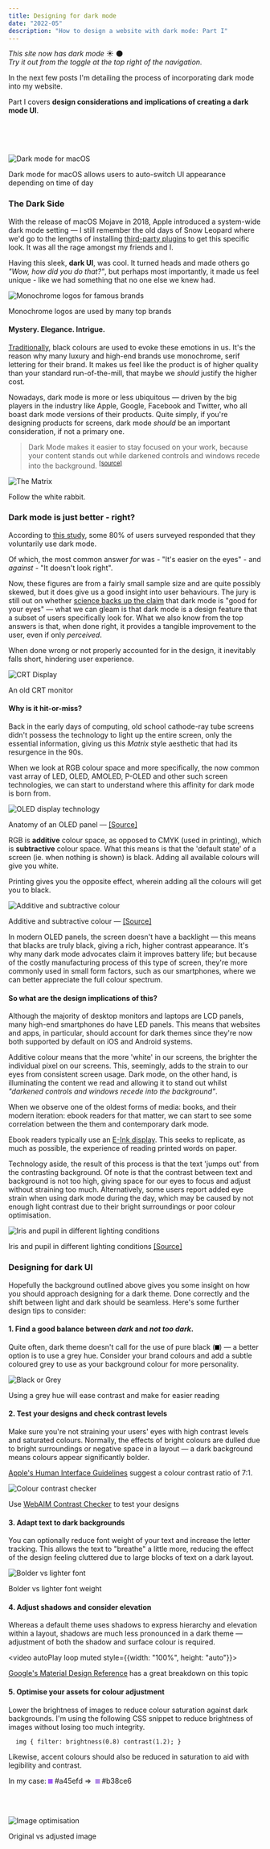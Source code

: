 ```yaml
---
title: Designing for dark mode
date: "2022-05"
description: "How to design a website with dark mode: Part I"
---
```


_This site now has dark mode_ ☀️ 🌑 <br />
_Try it out from the toggle at the top right of the navigation._

In the next few posts I'm detailing the process of incorporating dark mode into my website.

Part I covers **design considerations and implications of creating a dark mode UI**.

<br />
<br />
<br />

![Dark mode for macOS](./darkMode-mac.png)

<caption>
  Dark mode for macOS allows users to auto-switch UI appearance depending on
  time of day
</caption>

### The Dark Side

With the release of macOS Mojave in 2018, Apple introduced a system-wide dark mode setting — I still remember the old days of Snow Leopard where we'd go to the lengths of installing [third-party plugins](https://github.com/w0lfschild/DoctorDark) to get this specific look. It was all the rage amongst my friends and I.

Having this sleek, **dark UI**, was cool. It turned heads and made others go _"Wow, how did you do that?"_, but perhaps most importantly, it made us feel unique - like we had something that no one else we knew had.

![Monochrome logos for famous brands](./black-logos.jpg)

<caption>Monochrome logos are used by many top brands</caption>

#### Mystery. Elegance. Intrigue.

[Traditionally](https://www.bourncreative.com/meaning-of-the-color-black/), black colours are used to evoke these emotions in us. It's the reason why many luxury and high-end brands use monochrome, serif lettering for their brand. It makes us feel like the product is of higher quality than your standard run-of-the-mill, that maybe we _should_ justify the higher cost.

Nowadays, dark mode is more or less ubiquitous — driven by the big players in the industry like Apple, Google, Facebook and Twitter, who all boast dark mode versions of their products. Quite simply, if you're designing products for screens, dark mode _should_ be an important consideration, if not a primary one.

> Dark Mode makes it easier to stay focused on your work, because your content stands out while darkened controls and windows recede into the background. <sup>[[source]](https://support.apple.com/en-us/HT208976)</sup>

![The Matrix](./The-Matrix.gif)

<caption>Follow the white rabbit.</caption>

### Dark mode is just better - right?

According to [this study](https://medium.com/dev-channel/let-there-be-darkness-maybe-9facd9c3023d), some 80% of users surveyed responded that they voluntarily use dark mode.

Of which, the most common answer _for_ was - "It's easier on the eyes" - and _against_ - "It doesn't look right".

Now, these figures are from a fairly small sample size and are quite possibly skewed, but it does give us a good insight into user behaviours. The jury is still out on whether [science backs up the claim](https://www.wired.co.uk/article/dark-mode-chrome-android-ios-science) that dark mode is "good for your eyes" — what we can gleam is that dark mode is a design feature that a subset of users specifically look for. What we also know from the top answers is that, when done right, it provides a tangible improvement to the user, even if only _perceived_.

When done wrong or not properly accounted for in the design, it inevitably falls short, hindering user experience.

![CRT Display](./crt.webp)

<caption>An old CRT monitor</caption>

#### Why is it hit-or-miss?

Back in the early days of computing, old school cathode-ray tube screens didn't possess the technology to light up the entire screen, only the essential information, giving us this _Matrix_ style aesthetic that had its resurgence in the 90s.

When we look at RGB colour space and more specifically, the now common vast array of LED, OLED, AMOLED, P-OLED and other such screen technologies, we can start to understand where this affinity for dark mode is born from.

![OLED display technology](./OLED.jpg)

<caption>

Anatomy of an OLED panel — [[Source]](https://tech-society.com/what-is-the-difference-between-lcd-oled-and-amoled-screens-and-what-is-the-best/)

</caption>

RGB is **additive** colour space, as opposed to CMYK (used in printing), which is **subtractive** colour space. What this means is that the 'default state' of a screen (ie. when nothing is shown) is black. Adding all available colours will give you white. 

Printing gives you the opposite effect, wherein adding all the colours will get you to black.

![Additive and subtractive colour](./colourspaces.webp)

<caption>

Additive and subtractive colour — [[Source]](https://www.tvtechnology.com/opinions/additive-and-subtractive-color-mixing)
  
</caption>

In modern OLED panels, the screen doesn't have a backlight — this means that blacks are truly black, giving a rich, higher contrast appearance. It's why many dark mode advocates claim it improves battery life; but because of the costly manufacturing process of this type of screen, they're more commonly used in small form factors, such as our smartphones, where we can better appreciate the full colour spectrum.

#### So what are the design implications of this?

Although the majority of desktop monitors and laptops are LCD panels, many high-end smartphones do have LED panels. This means that websites and apps, in particular, should account for dark themes since they're now both supported by default on iOS and Android systems.

Additive colour means that the more 'white' in our screens, the brighter the individual pixel on our screens. This, seemingly, adds to the strain to our eyes from consistent screen usage. Dark mode, on the other hand, is illuminating the content we read and allowing it to stand out whilst _"darkened controls and windows recede into the background"_.

When we observe one of the oldest forms of media: books, and their modern iteration: ebook readers for that matter, we can start to see some correlation between the them and contemporary dark mode.

Ebook readers typically use an [E-Ink display](https://www.visionect.com/blog/electronic-paper-explained-what-is-it-and-how-does-it-work/). This seeks to replicate, as much as possible, the experience of reading printed words on paper.

Technology aside, the result of this process is that the text 'jumps out' from the contrasting background. Of note is that the contrast between text and background is not too high, giving space for our eyes to focus and adjust without straining too much. Alternatively, some users report added eye strain when using dark mode during the day, which may be caused by not enough light contrast due to their bright surroundings or poor colour optimisation.

![Iris and pupil in different lighting conditions](./pupil.jpg)

<caption>

Iris and pupil in different lighting conditions [[Source]](https://www.teachoo.com/10493/3033/What-is-the-function-of-Iris-and-Pupil-/category/Concepts/)

</caption>

### Designing for dark UI
Hopefully the background outlined above gives you some insight on how you should approach designing for a dark theme. Done correctly and the shift between light and dark should be seamless. Here's some further design tips to consider:

#### 1. Find a good balance between _dark_ and _not too dark_.
Quite often, dark theme doesn't call for the use of pure black (<span style="display: inline-block; width: 1ch; height: 1ch; background: #000000;" title="#000000"></span>) — a better option is to use a grey hue. Consider your brand colours and add a subtle coloured grey to use as your background colour for more personality.

![Black or Grey](./black-or-grey.png)

<caption>

Using a grey hue will ease contrast and make for easier reading

</caption>

#### 2. Test your designs and check contrast levels
Make sure you're not straining your users' eyes with high contrast levels and saturated colours. Normally, the effects of bright colours are dulled due to bright surroundings or negative space in a layout — a dark background means colours appear significantly bolder.

[Apple's Human Interface Guidelines](https://developer.apple.com/design/human-interface-guidelines/ios/visual-design/dark-mode) suggest a colour contrast ratio of 7:1.

![Colour contrast checker](./colourcontrast.png)

<caption>

Use [WebAIM Contrast Checker](https://webaim.org/resources/contrastchecker/) to test your designs

</caption>

#### 3. Adapt text to dark backgrounds
You can optionally reduce font weight of your text and increase the letter tracking. This allows the text to "breathe" a little more, reducing the effect of the design feeling cluttered due to large blocks of text on a dark layout. 

![Bolder vs lighter font](./light-font.png)

<caption>

Bolder vs lighter font weight

</caption>

#### 4. Adjust shadows and consider elevation

Whereas a default theme uses shadows to express hierarchy and elevation within a layout, shadows are much less pronounced in a dark theme — adjustment of both the shadow and surface colour is required.

<video autoPlay loop muted style={{width: "100%", height: "auto"}}>
  <source src="dark-elevation.mp4" type="video/mp4" />
</video>

<caption>

[Google's Material Design Reference](https://material.io/design/color/dark-theme.html#properties) has a great breakdown on this topic

</caption>

#### 5. Optimise your assets for colour adjustment

Lower the brightness of images to reduce colour saturation against dark backgrounds. I'm using the following CSS snippet to reduce brightness of images without losing too much integrity.

`  
img {
  filter: brightness(0.8) contrast(1.2);
}
`

Likewise, accent colours should also be reduced in saturation to aid with legibility and contrast. 

In my case:
<span style="display: inline-block; width: 1ch; height: 1ch; background: #a45efd;" title="Light"></span> #a45efd => 
&nbsp;<span style="display: inline-block; width: 1ch; height: 1ch; background: #b38ce6;" title="Dark"></span> #b38ce6

<br />
<br />

![Image optimisation](./images.png)

<caption>

Original vs adjusted image

</caption>

